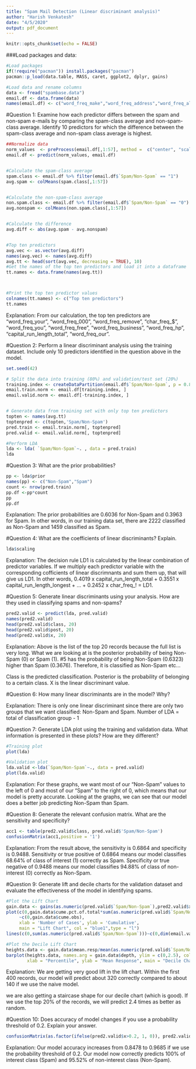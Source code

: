 ```yaml
---
title: "Spam Mail Detection (Linear discriminant analysis)"
author: "Harish Venkatesh"
date: "4/5/2020"
output: pdf_document
---
```


```r
knitr::opts_chunk$set(echo = FALSE)
```

###Load packages and data:
```r
#Load packages
if(!require("pacman")) install.packages("pacman")
pacman::p_load(data.table, MASS, caret, ggplot2, dplyr, gains)

#Load data and rename columns
data <- fread("spambase.data")
email.df <- data.frame(data)
names(email.df) <- c("word_freq_make","word_freq_address","word_freq_all","word_freq_3d","word_freq_our","word_freq_over","word_freq_remove","word_freq_internet","word_freq_order","word_freq_mail","word_freq_receive","word_freq_will","word_freq_people","word_freq_report","word_freq_addresses","word_freq_free","word_freq_business","word_freq_email","word_freq_you","word_freq_credit","word_freq_your","word_freq_font","word_freq_000","word_freq_money","word_freq_hp","word_freq_hpl","word_freq_george","word_freq_650","word_freq_lab","word_freq_labs","word_freq_telnet","word_freq_857","word_freq_data","word_freq_415","word_freq_85","word_freq_technology","word_freq_1999","word_freq_parts","word_freq_pm","word_freq_direct","word_freq_cs","word_freq_meeting","word_freq_original","word_freq_project","word_freq_re","word_freq_edu","word_freq_table","word_freq_conference","char_freq_;","char_freq_(","char_freq_[","char_freq_!","char_freq_$","char_freq_#","capital_run_length_average","capital_run_length_longest","capital_run_length_total","Spam/Non-Spam")
```

#Question 1: Examine how each predictor differs between the spam and non-spam e-mails by comparing the spam-class average and non-spam-class average. Identify 10 predictors for which the difference between the spam-class average and non-spam class average is highest.

```r
##Normalize data
norm_values  <- preProcess(email.df[,1:57], method =  c("center", "scale"))
email.df <- predict(norm_values, email.df)


#Calculate the spam-class average
spam.class <- email.df %>% filter(email.df$`Spam/Non-Spam` == "1")
avg.spam <- colMeans(spam.class[,1:57])


#Calculate the non-spam-class average
non.spam.class <- email.df %>% filter(email.df$`Spam/Non-Spam` == "0")
avg.nonspam <- colMeans(non.spam.class[,1:57])


#Calculate the difference
avg.diff <- abs(avg.spam - avg.nonspam)


#Top ten predictors
avg.vec <- as.vector(avg.diff)
names(avg.vec) <- names(avg.diff)
avg.tt <- head(sort(avg.vec, decreasing = TRUE), 10)
#Get the names of the top ten predictors and load it into a dataframe
tt.names <- data.frame(names(avg.tt))



#Print the top ten predictor values
colnames(tt.names) <- c("Top ten predictors")
tt.names
```

Explanation: 
From our calculation, the top ten predictors are "word_freq_your", "word_freq_000", "word_freq_remove", "char_freq_$", "word_freq_you", "word_freq_free", "word_freq_business", "word_freq_hp", "capital_run_length_total", "word_freq_our".

#Question 2: Perform a linear discriminant analysis using the training dataset. Include only 10 predictors identified in the question above in the model.

```r
set.seed(42)

# Split the data into training (80%) and validation/test set (20%)
training.index <- createDataPartition(email.df$`Spam/Non-Spam`, p = 0.8, list = FALSE)
email.train.norm <- email.df[training.index, ]
email.valid.norm <- email.df[-training.index, ]


# Generate data from training set with only top ten predictors
topten <- names(avg.tt)
toptenpred <- c(topten,'Spam/Non-Spam')
pred.train <- email.train.norm[, toptenpred]
pred.valid <- email.valid.norm[, toptenpred]

#Perform LDA
lda <- lda( `Spam/Non-Spam`~. , data = pred.train)
lda
```

#Question 3: What are the prior probabilities?

```r
pp <- lda$prior
names(pp) <- c("Non-Spam","Spam")
count <- nrow(pred.train)
pp.df <-pp*count
pp
pp.df
```
Explanation:
The prior probabilities are 0.6036 for Non-Spam and 0.3963 for Spam. In other words, in our training data set, there are 2222 classified as Non-Spam and 1459 classified as Spam.

#Question 4: What are the coefficients of linear discriminants? Explain.

```r
lda$scaling
```
Explanation:
The decision rule LD1 is calculated by the linear combination of predictor variables. If we multiply each predictor variable with the corresponding cofficients of linear discrimnants and sum them up, that will give us LD1. In other words, 0.4019 x capital_run_length_total + 0.3551 x capital_run_length_longest + ... + 0.2452 x char_freq_! = LD1.

#Question 5: Generate linear discriminants using your analysis. How are they used in classifying spams and non-spams?

```r
pred2.valid <- predict(lda, pred.valid)
names(pred2.valid)
head(pred2.valid$class, 20)
head(pred2.valid$post, 20)
head(pred2.valid$x, 20)
```
Explanation:
Above is the list of the top 20 records because the full list is very long. What we are looking at is the posterior probability of being Non-Spam (0) or Spam (1). #5 has the probability of being Non-Spam (0.6323) higher than Spam (0.3676). Therefore, it is classified as Non-Spam etc...

Class is the predicted classification. Posterior is the probability of belonging to a certain class. X is the linear discriminant value.

#Question 6: How many linear discriminants are in the model? Why?

Explanation: There is only one linear discriminant since there are only two groups that we want classified: Non-Spam and Spam. Number of LDA = total of classification group - 1

#Question 7: Generate LDA plot using the training and validation data. What information is presented in these plots? How are they different?

```r
#Training plot
plot(lda)

#Validation plot
lda.valid <-lda(`Spam/Non-Spam`~., data = pred.valid)
plot(lda.valid)
```
Explanation: For these graphs, we want most of our "Non-Spam" values to the left of 0 and most of our "Spam" to the right of 0, which means that our model is pretty accurate. Looking at the graphs, we can see that our model does a better job predicting Non-Spam than Spam.

#Question 8: Generate the relevant confusion matrix. What are the sensitivity and specificity?

```r
acc1 <- table(pred2.valid$class, pred.valid$'Spam/Non-Spam')
confusionMatrix(acc1,positive = '1')
```
Explanation: From the result above, the sensitivity is 0.6864 and specificity is 0.9488. Sensitivity or true positive of 0.6864 means our model classifies 68.64% of class of interest (1) correctly as Spam. Specificity or true negative of 0.9488 means our model classifies 94.88% of class of non-interest (0) correctly as Non-Spam.

#Question 9: Generate lift and decile charts for the validation dataset and evaluate the effectiveness of the model in identifying spams.

```r
#Plot the Lift Chart
gain.data <- gains(as.numeric(pred.valid$`Spam/Non-Spam`),pred2.valid$x[,1])
plot(c(0,gain.data$cume.pct.of.total*sum(as.numeric(pred.valid$`Spam/Non-Spam`)))
     ~c(0,gain.data$cume.obs),
     xlab = 'Number of Cases', ylab = 'Cumulative',
     main = "Lift Chart", col = "blue1",type = "l")
lines(c(0,sum(as.numeric(pred.valid$`Spam/Non-Spam`)))~c(0,dim(email.valid.norm)[1]), lty = 5)

#Plot the Decile Lift Chart
heights.data <- gain.data$mean.resp/mean(as.numeric(pred.valid$`Spam/Non-Spam`))
barplot(heights.data, names.arg = gain.data$depth, ylim = c(0,2.5), col = "blue1",
        xlab = "Percentile", ylab = "Mean Response", main = "Decile Chart")
```
Explanation:
We are getting very good lift in the lift chart. Within the first 400 records, our model will predict about 320 correctly compared to about 140 if we use the naive model.

we are also getting a staircase shape for our decile chart (which is good). If we use the top 20% of the records, we will predict 2.4 times as better as random.

#Question 10: Does accuracy of model changes if you use a probability threshold of 0.2. Explain your answer.

```r
confusionMatrix(as.factor(ifelse(pred2.valid$x>0.2, 1, 0)), pred2.valid$class, positive = '1')
```
Explanation:
Our model accuracy increases from 0.8478 to 0.9685 if we use the probability threshold of 0.2. Our model now correctly predicts 100% of interest class (Spam) and 95.52% of non-interest class (Non-Spam).








